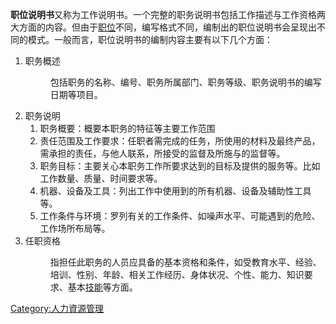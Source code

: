 {{Multiple issues|
{{unreferenced|time=2010-06-25T08:21:11+00:00}}
{{Orphan|time=2022-01-01T22:23:27+00:00}}
{{expand|time=2010-06-25T08:21:11+00:00}}

}}
'''职位说明书'''又称为工作说明书。一个完整的职务说明书包括工作描述与工作资格两大方面的内容。但由于[[职位|职位]]不同，编写格式不同，编制出的职位说明书会呈现出不同的模式。一般而言，职位说明书的编制内容主要有以下几个方面：
# 职务概述
#: 包括职务的名称、编号、职务所属部门、职务等级、职务说明书的编写日期等项目。
# 职务说明
## 职务概要：概要本职务的特征等主要工作范围
## 责任范围及工作要求：任职者需完成的任务，所使用的材料及最终产品，需承担的责任，与他人联系，所接受的监督及所施与的监督等。
## 职务目标：主要关心本职务工作所要求达到的目标及提供的服务等。比如工作数量、质量、时间要求等。
## 机器、设备及工具：列出工作中使用到的所有机器、设备及辅助性工具等。
## 工作条件与环境：罗列有关的工作条件、如噪声水平、可能遇到的危险、工作场所布局等。
# 任职资格
#: 指担任此职务的人员应具备的基本资格和条件，如受教育水平、经验、培训、性别、年龄、相关工作经历、身体状况、个性、能力、知识要求、基本[[技能|技能]]等方面。
{{stub}}
[[Category:人力資源管理|Category:人力資源管理]]